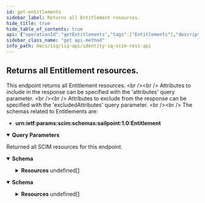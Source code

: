 ```yaml
---
id: get-entitlements
sidebar_label: Returns all Entitlement resources.
hide_title: true
hide_table_of_contents: true
api: {"operationId":"getEntitlements","tags":["Entitlements"],"description":"This endpoint returns all Entitlement resources. <br /><br />\nAttributes to include in the response can be specified with the 'attributes' query parameter. <br /><br />\nAttributes to exclude from the response can be specified with the 'excludedAttributes' query parameter. <br /><br />\nThe schemas related to Entitlements are:\n- **urn:ietf:params:scim:schemas:sailpoint:1.0:Entitlement**\n","parameters":[{"in":"query","name":"filter","schema":{"type":"string","example":"displayableName eq \"accessLog\""},"description":"Allows for query filters according to RFC-7644, Section 3.4.2.2 - not all operations are supported."},{"in":"query","name":"sortBy","schema":{"type":"string","example":"application"},"description":"Allows sorting the results by a resource's attributes."},{"in":"query","name":"sortOrder","schema":{"type":"string","default":"ascending","example":"descending"},"description":"Determines what order to sort results in."},{"in":"query","name":"startIndex","schema":{"type":"integer","example":10,"default":1},"description":"Determines the starting index of the result set."},{"in":"query","name":"count","schema":{"type":"integer","example":10,"default":1000},"description":"Specifies the number of results per page."},{"in":"query","name":"attributes","schema":{"type":"string","example":"application"},"description":"A comma-separated list of attributes to return in the response. This query parameter supersedes excludedAttributes, so providing the same attribute(s) to both will result in the attribute(s) being returned."},{"in":"query","name":"excludedAttributes","schema":{"type":"string","example":"application"},"description":"A comma-separated list of attributes to exclude from the response. **Some attributes cannot be excluded.**"}],"responses":{"200":{"description":"Returned all SCIM resources for this endpoint.","content":{"application/json":{"schema":{"properties":{"totalResults":{"description":"Number of resources returned for this endpoint.","type":"integer","example":"1,"},"startIndex":{"description":"The starting index of the resource set list. Can be specified with startIndex query parameter.","type":"integer","example":1},"schemas":{"description":"SCIM Schema used for response.","type":"array","items":{"type":"string"},"example":["urn:ietf:params:scim:api:messages:2.0:ListResponse"]},"Resources":{"type":"array","items":{"properties":{"id":{"description":"Unique identifier of the Entitlement.","type":"string","example":"7f00000180281df7818028bfb83204dc"},"descriptions":{"description":"A list of localized descriptions of the Entitlement.","type":"object","properties":{"locale":{"description":"The locale associated with this Entitlement description.","type":"string","example":"en_GB"},"value":{"description":"The description in localized form.","type":"string","example":"<strong>**AP_Logins**</strong> Target Friendly Description"}}},"displayName":{"description":"Displayable name of the Entitlement.","type":"string","example":"AP_Logins"},"type":{"description":"Type of the Entitlement.","type":"string","example":"Permission"},"application":{"description":"The corresponding Application object of the Entitlement.","type":"array","items":{"properties":{"value":{"description":"The Application associated with the Entitlement.","type":"string","example":"7f00000180281df7818028bfac5a0367"},"$ref":{"description":"The URI of the SCIM resource representating the Entitlement application.","type":"string","example":"http://localhost:8080/identityiq/scim/v2/Applications/7f00000180281df7818028bfed100826"},"displayName":{"description":"The name of the Entitlement Application. OPTIONAL and READ-ONLY.","type":"string","example":"Oracle_DB_oasis"}}}},"owner":{"description":"The owner of the Entitlement.","type":"array","items":{"properties":{"value":{"description":"The id of the SCIM resource representing the Entitlement Owner.","type":"string","example":"7f00000180281df7818028bfb0d103c7"},"$ref":{"description":"The URI of the SCIM resource representing the Entitlement Owner.","type":"string","example":"http://localhost:8080/identityiq/scim/v2/Users/7f00000180281df7818028bfb0d103c7"},"displayName":{"description":"The displayName of the Entitlement Owner. OPTIONAL and READ-ONLY.","type":"string","example":"Debra Wood"}}}},"requestable":{"description":"Flag to indicate this entitlement is requestable.","type":"boolean","example":true},"aggregated":{"description":"Flag to indicate this entitlement has been aggregated.","type":"boolean","example":true},"attribute":{"description":"Attribute of the Entitlement.","type":"string","example":"AP_Logins"},"value":{"description":"Attribute value of the Entitlement.","type":"string","example":"CN=AP_Logins,OU=Security,OU=Permissions,DC=test,DC=sailpoint,DC=com"},"lastRefresh":{"description":"The DateTime when the Entitlement was refreshed.","type":"string","format":"date-time","example":"2022-04-14T10:48:01.907-05:00"},"lastTargetAggregation":{"description":"The date aggregation was last targeted of the Entitlement.","type":"string","format":"date-time","example":"2022-04-14T10:48:01.907-05:00"},"classifications":{"description":"Classifications of this Entitlement.","type":"object","required":["classification"],"properties":{"source":{"description":"The source of the ObjectClassification.","type":"string","example":"UI"},"effective":{"description":"Flag indicating this is an effective Classification.","type":"boolean","example":false},"classification":{"description":"Classification of this object.","type":"object","properties":{"name":{"description":"The name of the classification.","type":"string","example":"ClassificationB"},"displayName":{"description":"The display name of the classification.","type":"string","example":"ClassB"},"origin":{"description":"The origin of the Classification.","type":"string","example":"PAMSource"},"type":{"description":"The type of the Classification.","type":"string","example":"Aggregation"}}}}},"meta":{"type":"object","properties":{"created":{"description":"DateTime when the Entitlement was created.","type":"string","format":"date-time","example":"2022-04-14T10:44:54.834-05:00"},"location":{"description":"URL to the Entitlement.","type":"string","example":"http://localhost:8080/identityiq/scim/v2/Entitlements/7f00000180281df7818028bfb83204dc"},"lastModified":{"description":"DateTime of Entitlement last modification.","type":"string","format":"date-time","example":"2022-04-05T15:52:30.119-05:00"},"version":{"description":"Entitlement version.","type":"string","example":"\"W\"1649951094834\""},"resourceType":{"description":"Resource type of the metadata subject.","type":"string","example":"Entitlement"}}},"schemas":{"type":"array","example":["urn:ietf:params:scim:schemas:sailpoint:1.0:Entitlement"]},"entitleAuth":{"description":"This is an Extended Attribute from Managed Attribute used to describe the authorization level of an Entitlement.","type":"string","example":"Low"},"entDate":{"description":"This is an Extended Attribute from Managed Attribute. The Entitlement DateTime.","type":"string","format":"date-time","example":"2022-04-14T10:44:54.738-05:00"},"active":{"description":"This is an Extended Attribute from Managed Attribute. Describes if an Entitlement is active.","type":"boolean","example":false},"rank":{"description":"This is an Extended Attribute from Managed Attribute.","type":"integer","example":3},"rule":{"description":"This is an Extended Attribute from Managed Attribute. Used to specify a Rule object for the Entitlement.","type":"string","example":"APLogin-Contractors-Rule"},"reviewer":{"description":"This is an Extended Attribute from Managed Attribute. The Identity that reviewed the Entitlement.","type":"object","properties":{"displayName":{"description":"Display name of the Entitlement reviewer.","type":"string","example":"Dan Patrick"},"value":{"description":"id of the Entitlement reviewer.","type":"string","example":"c0b4568a4fe7458c434ee77f2fad267c"},"$ref":{"description":"URI reference of the Entitlement reviewer resource.","type":"string","example":"http://localhost:8080/identityiq/scim/v2/Users/c0b4568a4fe7458c434ee77f2fad267c"}}},"email":{"description":"This is an Extended Attribute from Managed Attribute. Used to specify the Entitlement owner email.","type":"string","example":"dpatrick@demoexample.com"}}}}}}},"application/scim+json":{"schema":{"properties":{"totalResults":{"description":"Number of Entitlement resources returned.","type":"integer","example":"1500,"},"startIndex":{"description":"The starting index of the resource set list. Can be specified with startIndex query parameter.","type":"integer","example":1},"schemas":{"description":"SCIM Schema used for response.","type":"array","items":{"type":"string"},"example":["urn:ietf:params:scim:api:messages:2.0:ListResponse"]},"Resources":{"description":"The SCIM resources returned for this endpoint.","type":"array","items":{"properties":{"id":{"description":"Unique identifier of the Entitlement.","type":"string","example":"7f00000180281df7818028bfb83204dc"},"descriptions":{"description":"A list of localized descriptions of the Entitlement.","type":"object","properties":{"locale":{"description":"The locale associated with this Entitlement description.","type":"string","example":"en_GB"},"value":{"description":"The description in localized form.","type":"string","example":"<strong>**AP_Logins**</strong> Target Friendly Description"}}},"displayName":{"description":"Displayable name of the Entitlement.","type":"string","example":"AP_Logins"},"type":{"description":"Type of the Entitlement.","type":"string","example":"Permission"},"application":{"description":"The corresponding Application object of the Entitlement.","type":"array","items":{"properties":{"value":{"description":"The Application associated with the Entitlement.","type":"string","example":"7f00000180281df7818028bfac5a0367"},"$ref":{"description":"The URI of the SCIM resource representating the Entitlement application.","type":"string","example":"http://localhost:8080/identityiq/scim/v2/Applications/7f00000180281df7818028bfed100826"},"displayName":{"description":"The name of the Entitlement Application. OPTIONAL and READ-ONLY.","type":"string","example":"Oracle_DB_oasis"}}}},"owner":{"description":"The owner of the Entitlement.","type":"array","items":{"properties":{"value":{"description":"The id of the SCIM resource representing the Entitlement Owner.","type":"string","example":"7f00000180281df7818028bfb0d103c7"},"$ref":{"description":"The URI of the SCIM resource representing the Entitlement Owner.","type":"string","example":"http://localhost:8080/identityiq/scim/v2/Users/7f00000180281df7818028bfb0d103c7"},"displayName":{"description":"The displayName of the Entitlement Owner. OPTIONAL and READ-ONLY.","type":"string","example":"Debra Wood"}}}},"requestable":{"description":"Flag to indicate this entitlement is requestable.","type":"boolean","example":true},"aggregated":{"description":"Flag to indicate this entitlement has been aggregated.","type":"boolean","example":true},"attribute":{"description":"Attribute of the Entitlement.","type":"string","example":"AP_Logins"},"value":{"description":"Attribute value of the Entitlement.","type":"string","example":"CN=AP_Logins,OU=Security,OU=Permissions,DC=test,DC=sailpoint,DC=com"},"lastRefresh":{"description":"The DateTime when the Entitlement was refreshed.","type":"string","format":"date-time","example":"2022-04-14T10:48:01.907-05:00"},"lastTargetAggregation":{"description":"The date aggregation was last targeted of the Entitlement.","type":"string","format":"date-time","example":"2022-04-14T10:48:01.907-05:00"},"classifications":{"description":"Classifications of this Entitlement.","type":"object","required":["classification"],"properties":{"source":{"description":"The source of the ObjectClassification.","type":"string","example":"UI"},"effective":{"description":"Flag indicating this is an effective Classification.","type":"boolean","example":false},"classification":{"description":"Classification of this object.","type":"object","properties":{"name":{"description":"The name of the classification.","type":"string","example":"ClassificationB"},"displayName":{"description":"The display name of the classification.","type":"string","example":"ClassB"},"origin":{"description":"The origin of the Classification.","type":"string","example":"PAMSource"},"type":{"description":"The type of the Classification.","type":"string","example":"Aggregation"}}}}},"meta":{"type":"object","properties":{"created":{"description":"DateTime when the Entitlement was created.","type":"string","format":"date-time","example":"2022-04-14T10:44:54.834-05:00"},"location":{"description":"URL to the Entitlement.","type":"string","example":"http://localhost:8080/identityiq/scim/v2/Entitlements/7f00000180281df7818028bfb83204dc"},"lastModified":{"description":"DateTime of Entitlement last modification.","type":"string","format":"date-time","example":"2022-04-05T15:52:30.119-05:00"},"version":{"description":"Entitlement version.","type":"string","example":"\"W\"1649951094834\""},"resourceType":{"description":"Resource type of the metadata subject.","type":"string","example":"Entitlement"}}},"schemas":{"type":"array","example":["urn:ietf:params:scim:schemas:sailpoint:1.0:Entitlement"]},"entitleAuth":{"description":"This is an Extended Attribute from Managed Attribute used to describe the authorization level of an Entitlement.","type":"string","example":"Low"},"entDate":{"description":"This is an Extended Attribute from Managed Attribute. The Entitlement DateTime.","type":"string","format":"date-time","example":"2022-04-14T10:44:54.738-05:00"},"active":{"description":"This is an Extended Attribute from Managed Attribute. Describes if an Entitlement is active.","type":"boolean","example":false},"rank":{"description":"This is an Extended Attribute from Managed Attribute.","type":"integer","example":3},"rule":{"description":"This is an Extended Attribute from Managed Attribute. Used to specify a Rule object for the Entitlement.","type":"string","example":"APLogin-Contractors-Rule"},"reviewer":{"description":"This is an Extended Attribute from Managed Attribute. The Identity that reviewed the Entitlement.","type":"object","properties":{"displayName":{"description":"Display name of the Entitlement reviewer.","type":"string","example":"Dan Patrick"},"value":{"description":"id of the Entitlement reviewer.","type":"string","example":"c0b4568a4fe7458c434ee77f2fad267c"},"$ref":{"description":"URI reference of the Entitlement reviewer resource.","type":"string","example":"http://localhost:8080/identityiq/scim/v2/Users/c0b4568a4fe7458c434ee77f2fad267c"}}},"email":{"description":"This is an Extended Attribute from Managed Attribute. Used to specify the Entitlement owner email.","type":"string","example":"dpatrick@demoexample.com"}}}}}}}}}},"method":"get","path":"/Entitlements","servers":[{"url":"http://localhost:8080/identityiq/scim/v2","description":"IdentityIQ SCIM server basepath and path to API."}],"security":[{"basicAuth":[]}],"securitySchemes":{"basicAuth":{"type":"http","scheme":"basic"}},"info":{"description":"IdentityIQ REST Endpoint Interface Documentation for SCIM\n\n# Authentication\n\n<!-- ReDoc-Inject: <security-definitions> -->","version":"8.3","title":"IdentityIQ SCIM REST API"},"postman":{"name":"Returns all Entitlement resources.","description":{"content":"This endpoint returns all Entitlement resources. <br /><br />\nAttributes to include in the response can be specified with the 'attributes' query parameter. <br /><br />\nAttributes to exclude from the response can be specified with the 'excludedAttributes' query parameter. <br /><br />\nThe schemas related to Entitlements are:\n- **urn:ietf:params:scim:schemas:sailpoint:1.0:Entitlement**\n","type":"text/plain"},"url":{"path":["Entitlements"],"host":["{{baseUrl}}"],"query":[{"disabled":false,"description":{"content":"Allows for query filters according to RFC-7644, Section 3.4.2.2 - not all operations are supported.","type":"text/plain"},"key":"filter","value":""},{"disabled":false,"description":{"content":"Allows sorting the results by a resource's attributes.","type":"text/plain"},"key":"sortBy","value":""},{"disabled":false,"description":{"content":"Determines what order to sort results in.","type":"text/plain"},"key":"sortOrder","value":""},{"disabled":false,"description":{"content":"Determines the starting index of the result set.","type":"text/plain"},"key":"startIndex","value":""},{"disabled":false,"description":{"content":"Specifies the number of results per page.","type":"text/plain"},"key":"count","value":""},{"disabled":false,"description":{"content":"A comma-separated list of attributes to return in the response. This query parameter supersedes excludedAttributes, so providing the same attribute(s) to both will result in the attribute(s) being returned.","type":"text/plain"},"key":"attributes","value":""},{"disabled":false,"description":{"content":"A comma-separated list of attributes to exclude from the response. **Some attributes cannot be excluded.**","type":"text/plain"},"key":"excludedAttributes","value":""}],"variable":[]},"header":[{"key":"Accept","value":"application/json"}],"method":"GET"}}
sidebar_class_name: "get api-method"
info_path: docs/iiq/iiq-api/identity-iq-scim-rest-api
---
```



## Returns all Entitlement resources.



This endpoint returns all Entitlement resources. &lt;br /&gt;&lt;br /&gt;
Attributes to include in the response can be specified with the &#39;attributes&#39; query parameter. &lt;br /&gt;&lt;br /&gt;
Attributes to exclude from the response can be specified with the &#39;excludedAttributes&#39; query parameter. &lt;br /&gt;&lt;br /&gt;
The schemas related to Entitlements are:
- **urn:ietf:params:scim:schemas:sailpoint:1.0:Entitlement**


<details style={{"marginBottom":"1rem"}} data-collapsed={false} open={true}><summary style={{}}><strong>Query Parameters</strong></summary><div><ul><ParamsItem className={"paramsItem"} param={{"in":"query","name":"filter","schema":{"type":"string","example":"displayableName eq \"accessLog\""},"description":"Allows for query filters according to RFC-7644, Section 3.4.2.2 - not all operations are supported."}}></ParamsItem><ParamsItem className={"paramsItem"} param={{"in":"query","name":"sortBy","schema":{"type":"string","example":"application"},"description":"Allows sorting the results by a resource's attributes."}}></ParamsItem><ParamsItem className={"paramsItem"} param={{"in":"query","name":"sortOrder","schema":{"type":"string","default":"ascending","example":"descending"},"description":"Determines what order to sort results in."}}></ParamsItem><ParamsItem className={"paramsItem"} param={{"in":"query","name":"startIndex","schema":{"type":"integer","example":10,"default":1},"description":"Determines the starting index of the result set."}}></ParamsItem><ParamsItem className={"paramsItem"} param={{"in":"query","name":"count","schema":{"type":"integer","example":10,"default":1000},"description":"Specifies the number of results per page."}}></ParamsItem><ParamsItem className={"paramsItem"} param={{"in":"query","name":"attributes","schema":{"type":"string","example":"application"},"description":"A comma-separated list of attributes to return in the response. This query parameter supersedes excludedAttributes, so providing the same attribute(s) to both will result in the attribute(s) being returned."}}></ParamsItem><ParamsItem className={"paramsItem"} param={{"in":"query","name":"excludedAttributes","schema":{"type":"string","example":"application"},"description":"A comma-separated list of attributes to exclude from the response. **Some attributes cannot be excluded.**"}}></ParamsItem></ul></div></details><div><ApiTabs><TabItem label={"200"} value={"200"}><div>

Returned all SCIM resources for this endpoint.

</div><div><MimeTabs groupId={"mime-type"}><TabItem label={"application/json"} value={"application/json"}><SchemaTabs groupId={"schema-tabs"}><TabItem label={"Schema"} value={"Schema"}><details style={{}} data-collapsed={false} open={true}><summary style={{"textAlign":"left"}}><strong>Schema</strong></summary><div style={{"textAlign":"left","marginLeft":"1rem"}}></div><ul style={{"marginLeft":"1rem"}}><SchemaItem collapsible={false} name={"totalResults"} required={false} schemaDescription={"Number of resources returned for this endpoint."} schemaName={"integer"} qualifierMessage={undefined} defaultValue={undefined}></SchemaItem><SchemaItem collapsible={false} name={"startIndex"} required={false} schemaDescription={"The starting index of the resource set list. Can be specified with startIndex query parameter."} schemaName={"integer"} qualifierMessage={undefined} defaultValue={undefined}></SchemaItem><SchemaItem collapsible={false} name={"schemas"} required={false} schemaDescription={"SCIM Schema used for response."} schemaName={"string[]"} qualifierMessage={undefined} defaultValue={undefined}></SchemaItem><SchemaItem collapsible={true} className={"schemaItem"}><details style={{}}><summary style={{}}><strong>Resources</strong><span style={{"opacity":"0.6"}}> undefined[]</span></summary><div style={{"marginLeft":"1rem"}}><SchemaItem collapsible={false} name={"id"} required={false} schemaDescription={"Unique identifier of the Entitlement."} schemaName={"string"} qualifierMessage={undefined} defaultValue={undefined}></SchemaItem><SchemaItem collapsible={true} className={"schemaItem"}><details style={{}}><summary style={{}}><strong>descriptions</strong><span style={{"opacity":"0.6"}}> object</span></summary><div style={{"marginLeft":"1rem"}}><div style={{"marginTop":".5rem","marginBottom":".5rem"}}>

A list of localized descriptions of the Entitlement.

</div><SchemaItem collapsible={false} name={"locale"} required={false} schemaDescription={"The locale associated with this Entitlement description."} schemaName={"string"} qualifierMessage={undefined} defaultValue={undefined}></SchemaItem><SchemaItem collapsible={false} name={"value"} required={false} schemaDescription={"The description in localized form."} schemaName={"string"} qualifierMessage={undefined} defaultValue={undefined}></SchemaItem></div></details></SchemaItem><SchemaItem collapsible={false} name={"displayName"} required={false} schemaDescription={"Displayable name of the Entitlement."} schemaName={"string"} qualifierMessage={undefined} defaultValue={undefined}></SchemaItem><SchemaItem collapsible={false} name={"type"} required={false} schemaDescription={"Type of the Entitlement."} schemaName={"string"} qualifierMessage={undefined} defaultValue={undefined}></SchemaItem><SchemaItem collapsible={true} className={"schemaItem"}><details style={{}}><summary style={{}}><strong>application</strong><span style={{"opacity":"0.6"}}> undefined[]</span></summary><div style={{"marginLeft":"1rem"}}><div style={{"marginTop":".5rem","marginBottom":".5rem"}}>

The corresponding Application object of the Entitlement.

</div><SchemaItem collapsible={false} name={"value"} required={false} schemaDescription={"The Application associated with the Entitlement."} schemaName={"string"} qualifierMessage={undefined} defaultValue={undefined}></SchemaItem><SchemaItem collapsible={false} name={"$ref"} required={false} schemaDescription={"The URI of the SCIM resource representating the Entitlement application."} schemaName={"string"} qualifierMessage={undefined} defaultValue={undefined}></SchemaItem><SchemaItem collapsible={false} name={"displayName"} required={false} schemaDescription={"The name of the Entitlement Application. OPTIONAL and READ-ONLY."} schemaName={"string"} qualifierMessage={undefined} defaultValue={undefined}></SchemaItem></div></details></SchemaItem><SchemaItem collapsible={true} className={"schemaItem"}><details style={{}}><summary style={{}}><strong>owner</strong><span style={{"opacity":"0.6"}}> undefined[]</span></summary><div style={{"marginLeft":"1rem"}}><div style={{"marginTop":".5rem","marginBottom":".5rem"}}>

The owner of the Entitlement.

</div><SchemaItem collapsible={false} name={"value"} required={false} schemaDescription={"The id of the SCIM resource representing the Entitlement Owner."} schemaName={"string"} qualifierMessage={undefined} defaultValue={undefined}></SchemaItem><SchemaItem collapsible={false} name={"$ref"} required={false} schemaDescription={"The URI of the SCIM resource representing the Entitlement Owner."} schemaName={"string"} qualifierMessage={undefined} defaultValue={undefined}></SchemaItem><SchemaItem collapsible={false} name={"displayName"} required={false} schemaDescription={"The displayName of the Entitlement Owner. OPTIONAL and READ-ONLY."} schemaName={"string"} qualifierMessage={undefined} defaultValue={undefined}></SchemaItem></div></details></SchemaItem><SchemaItem collapsible={false} name={"requestable"} required={false} schemaDescription={"Flag to indicate this entitlement is requestable."} schemaName={"boolean"} qualifierMessage={undefined} defaultValue={undefined}></SchemaItem><SchemaItem collapsible={false} name={"aggregated"} required={false} schemaDescription={"Flag to indicate this entitlement has been aggregated."} schemaName={"boolean"} qualifierMessage={undefined} defaultValue={undefined}></SchemaItem><SchemaItem collapsible={false} name={"attribute"} required={false} schemaDescription={"Attribute of the Entitlement."} schemaName={"string"} qualifierMessage={undefined} defaultValue={undefined}></SchemaItem><SchemaItem collapsible={false} name={"value"} required={false} schemaDescription={"Attribute value of the Entitlement."} schemaName={"string"} qualifierMessage={undefined} defaultValue={undefined}></SchemaItem><SchemaItem collapsible={false} name={"lastRefresh"} required={false} schemaDescription={"The DateTime when the Entitlement was refreshed."} schemaName={"date-time"} qualifierMessage={undefined} defaultValue={undefined}></SchemaItem><SchemaItem collapsible={false} name={"lastTargetAggregation"} required={false} schemaDescription={"The date aggregation was last targeted of the Entitlement."} schemaName={"date-time"} qualifierMessage={undefined} defaultValue={undefined}></SchemaItem><SchemaItem collapsible={true} className={"schemaItem"}><details style={{}}><summary style={{}}><strong>classifications</strong><span style={{"opacity":"0.6"}}> object</span></summary><div style={{"marginLeft":"1rem"}}><div style={{"marginTop":".5rem","marginBottom":".5rem"}}>

Classifications of this Entitlement.

</div><SchemaItem collapsible={false} name={"source"} required={false} schemaDescription={"The source of the ObjectClassification."} schemaName={"string"} qualifierMessage={undefined} defaultValue={undefined}></SchemaItem><SchemaItem collapsible={false} name={"effective"} required={false} schemaDescription={"Flag indicating this is an effective Classification."} schemaName={"boolean"} qualifierMessage={undefined} defaultValue={undefined}></SchemaItem><SchemaItem collapsible={true} className={"schemaItem"}><details style={{}}><summary style={{}}><strong>classification</strong><span style={{"opacity":"0.6"}}> object</span></summary><div style={{"marginLeft":"1rem"}}><div style={{"marginTop":".5rem","marginBottom":".5rem"}}>

Classification of this object.

</div><SchemaItem collapsible={false} name={"name"} required={false} schemaDescription={"The name of the classification."} schemaName={"string"} qualifierMessage={undefined} defaultValue={undefined}></SchemaItem><SchemaItem collapsible={false} name={"displayName"} required={false} schemaDescription={"The display name of the classification."} schemaName={"string"} qualifierMessage={undefined} defaultValue={undefined}></SchemaItem><SchemaItem collapsible={false} name={"origin"} required={false} schemaDescription={"The origin of the Classification."} schemaName={"string"} qualifierMessage={undefined} defaultValue={undefined}></SchemaItem><SchemaItem collapsible={false} name={"type"} required={false} schemaDescription={"The type of the Classification."} schemaName={"string"} qualifierMessage={undefined} defaultValue={undefined}></SchemaItem></div></details></SchemaItem></div></details></SchemaItem><SchemaItem collapsible={true} className={"schemaItem"}><details style={{}}><summary style={{}}><strong>meta</strong><span style={{"opacity":"0.6"}}> object</span></summary><div style={{"marginLeft":"1rem"}}><SchemaItem collapsible={false} name={"created"} required={false} schemaDescription={"DateTime when the Entitlement was created."} schemaName={"date-time"} qualifierMessage={undefined} defaultValue={undefined}></SchemaItem><SchemaItem collapsible={false} name={"location"} required={false} schemaDescription={"URL to the Entitlement."} schemaName={"string"} qualifierMessage={undefined} defaultValue={undefined}></SchemaItem><SchemaItem collapsible={false} name={"lastModified"} required={false} schemaDescription={"DateTime of Entitlement last modification."} schemaName={"date-time"} qualifierMessage={undefined} defaultValue={undefined}></SchemaItem><SchemaItem collapsible={false} name={"version"} required={false} schemaDescription={"Entitlement version."} schemaName={"string"} qualifierMessage={undefined} defaultValue={undefined}></SchemaItem><SchemaItem collapsible={false} name={"resourceType"} required={false} schemaDescription={"Resource type of the metadata subject."} schemaName={"string"} qualifierMessage={undefined} defaultValue={undefined}></SchemaItem></div></details></SchemaItem><SchemaItem collapsible={false} name={"schemas"} required={false} schemaDescription={undefined} schemaName={"array"} qualifierMessage={undefined} defaultValue={undefined}></SchemaItem><SchemaItem collapsible={false} name={"entitleAuth"} required={false} schemaDescription={"This is an Extended Attribute from Managed Attribute used to describe the authorization level of an Entitlement."} schemaName={"string"} qualifierMessage={undefined} defaultValue={undefined}></SchemaItem><SchemaItem collapsible={false} name={"entDate"} required={false} schemaDescription={"This is an Extended Attribute from Managed Attribute. The Entitlement DateTime."} schemaName={"date-time"} qualifierMessage={undefined} defaultValue={undefined}></SchemaItem><SchemaItem collapsible={false} name={"active"} required={false} schemaDescription={"This is an Extended Attribute from Managed Attribute. Describes if an Entitlement is active."} schemaName={"boolean"} qualifierMessage={undefined} defaultValue={undefined}></SchemaItem><SchemaItem collapsible={false} name={"rank"} required={false} schemaDescription={"This is an Extended Attribute from Managed Attribute."} schemaName={"integer"} qualifierMessage={undefined} defaultValue={undefined}></SchemaItem><SchemaItem collapsible={false} name={"rule"} required={false} schemaDescription={"This is an Extended Attribute from Managed Attribute. Used to specify a Rule object for the Entitlement."} schemaName={"string"} qualifierMessage={undefined} defaultValue={undefined}></SchemaItem><SchemaItem collapsible={true} className={"schemaItem"}><details style={{}}><summary style={{}}><strong>reviewer</strong><span style={{"opacity":"0.6"}}> object</span></summary><div style={{"marginLeft":"1rem"}}><div style={{"marginTop":".5rem","marginBottom":".5rem"}}>

This is an Extended Attribute from Managed Attribute. The Identity that reviewed the Entitlement.

</div><SchemaItem collapsible={false} name={"displayName"} required={false} schemaDescription={"Display name of the Entitlement reviewer."} schemaName={"string"} qualifierMessage={undefined} defaultValue={undefined}></SchemaItem><SchemaItem collapsible={false} name={"value"} required={false} schemaDescription={"id of the Entitlement reviewer."} schemaName={"string"} qualifierMessage={undefined} defaultValue={undefined}></SchemaItem><SchemaItem collapsible={false} name={"$ref"} required={false} schemaDescription={"URI reference of the Entitlement reviewer resource."} schemaName={"string"} qualifierMessage={undefined} defaultValue={undefined}></SchemaItem></div></details></SchemaItem><SchemaItem collapsible={false} name={"email"} required={false} schemaDescription={"This is an Extended Attribute from Managed Attribute. Used to specify the Entitlement owner email."} schemaName={"string"} qualifierMessage={undefined} defaultValue={undefined}></SchemaItem></div></details></SchemaItem></ul></details></TabItem></SchemaTabs></TabItem><TabItem label={"application/scim+json"} value={"application/scim+json"}><SchemaTabs groupId={"schema-tabs"}><TabItem label={"Schema"} value={"Schema"}><details style={{}} data-collapsed={false} open={true}><summary style={{"textAlign":"left"}}><strong>Schema</strong></summary><div style={{"textAlign":"left","marginLeft":"1rem"}}></div><ul style={{"marginLeft":"1rem"}}><SchemaItem collapsible={false} name={"totalResults"} required={false} schemaDescription={"Number of Entitlement resources returned."} schemaName={"integer"} qualifierMessage={undefined} defaultValue={undefined}></SchemaItem><SchemaItem collapsible={false} name={"startIndex"} required={false} schemaDescription={"The starting index of the resource set list. Can be specified with startIndex query parameter."} schemaName={"integer"} qualifierMessage={undefined} defaultValue={undefined}></SchemaItem><SchemaItem collapsible={false} name={"schemas"} required={false} schemaDescription={"SCIM Schema used for response."} schemaName={"string[]"} qualifierMessage={undefined} defaultValue={undefined}></SchemaItem><SchemaItem collapsible={true} className={"schemaItem"}><details style={{}}><summary style={{}}><strong>Resources</strong><span style={{"opacity":"0.6"}}> undefined[]</span></summary><div style={{"marginLeft":"1rem"}}><div style={{"marginTop":".5rem","marginBottom":".5rem"}}>

The SCIM resources returned for this endpoint.

</div><SchemaItem collapsible={false} name={"id"} required={false} schemaDescription={"Unique identifier of the Entitlement."} schemaName={"string"} qualifierMessage={undefined} defaultValue={undefined}></SchemaItem><SchemaItem collapsible={true} className={"schemaItem"}><details style={{}}><summary style={{}}><strong>descriptions</strong><span style={{"opacity":"0.6"}}> object</span></summary><div style={{"marginLeft":"1rem"}}><div style={{"marginTop":".5rem","marginBottom":".5rem"}}>

A list of localized descriptions of the Entitlement.

</div><SchemaItem collapsible={false} name={"locale"} required={false} schemaDescription={"The locale associated with this Entitlement description."} schemaName={"string"} qualifierMessage={undefined} defaultValue={undefined}></SchemaItem><SchemaItem collapsible={false} name={"value"} required={false} schemaDescription={"The description in localized form."} schemaName={"string"} qualifierMessage={undefined} defaultValue={undefined}></SchemaItem></div></details></SchemaItem><SchemaItem collapsible={false} name={"displayName"} required={false} schemaDescription={"Displayable name of the Entitlement."} schemaName={"string"} qualifierMessage={undefined} defaultValue={undefined}></SchemaItem><SchemaItem collapsible={false} name={"type"} required={false} schemaDescription={"Type of the Entitlement."} schemaName={"string"} qualifierMessage={undefined} defaultValue={undefined}></SchemaItem><SchemaItem collapsible={true} className={"schemaItem"}><details style={{}}><summary style={{}}><strong>application</strong><span style={{"opacity":"0.6"}}> undefined[]</span></summary><div style={{"marginLeft":"1rem"}}><div style={{"marginTop":".5rem","marginBottom":".5rem"}}>

The corresponding Application object of the Entitlement.

</div><SchemaItem collapsible={false} name={"value"} required={false} schemaDescription={"The Application associated with the Entitlement."} schemaName={"string"} qualifierMessage={undefined} defaultValue={undefined}></SchemaItem><SchemaItem collapsible={false} name={"$ref"} required={false} schemaDescription={"The URI of the SCIM resource representating the Entitlement application."} schemaName={"string"} qualifierMessage={undefined} defaultValue={undefined}></SchemaItem><SchemaItem collapsible={false} name={"displayName"} required={false} schemaDescription={"The name of the Entitlement Application. OPTIONAL and READ-ONLY."} schemaName={"string"} qualifierMessage={undefined} defaultValue={undefined}></SchemaItem></div></details></SchemaItem><SchemaItem collapsible={true} className={"schemaItem"}><details style={{}}><summary style={{}}><strong>owner</strong><span style={{"opacity":"0.6"}}> undefined[]</span></summary><div style={{"marginLeft":"1rem"}}><div style={{"marginTop":".5rem","marginBottom":".5rem"}}>

The owner of the Entitlement.

</div><SchemaItem collapsible={false} name={"value"} required={false} schemaDescription={"The id of the SCIM resource representing the Entitlement Owner."} schemaName={"string"} qualifierMessage={undefined} defaultValue={undefined}></SchemaItem><SchemaItem collapsible={false} name={"$ref"} required={false} schemaDescription={"The URI of the SCIM resource representing the Entitlement Owner."} schemaName={"string"} qualifierMessage={undefined} defaultValue={undefined}></SchemaItem><SchemaItem collapsible={false} name={"displayName"} required={false} schemaDescription={"The displayName of the Entitlement Owner. OPTIONAL and READ-ONLY."} schemaName={"string"} qualifierMessage={undefined} defaultValue={undefined}></SchemaItem></div></details></SchemaItem><SchemaItem collapsible={false} name={"requestable"} required={false} schemaDescription={"Flag to indicate this entitlement is requestable."} schemaName={"boolean"} qualifierMessage={undefined} defaultValue={undefined}></SchemaItem><SchemaItem collapsible={false} name={"aggregated"} required={false} schemaDescription={"Flag to indicate this entitlement has been aggregated."} schemaName={"boolean"} qualifierMessage={undefined} defaultValue={undefined}></SchemaItem><SchemaItem collapsible={false} name={"attribute"} required={false} schemaDescription={"Attribute of the Entitlement."} schemaName={"string"} qualifierMessage={undefined} defaultValue={undefined}></SchemaItem><SchemaItem collapsible={false} name={"value"} required={false} schemaDescription={"Attribute value of the Entitlement."} schemaName={"string"} qualifierMessage={undefined} defaultValue={undefined}></SchemaItem><SchemaItem collapsible={false} name={"lastRefresh"} required={false} schemaDescription={"The DateTime when the Entitlement was refreshed."} schemaName={"date-time"} qualifierMessage={undefined} defaultValue={undefined}></SchemaItem><SchemaItem collapsible={false} name={"lastTargetAggregation"} required={false} schemaDescription={"The date aggregation was last targeted of the Entitlement."} schemaName={"date-time"} qualifierMessage={undefined} defaultValue={undefined}></SchemaItem><SchemaItem collapsible={true} className={"schemaItem"}><details style={{}}><summary style={{}}><strong>classifications</strong><span style={{"opacity":"0.6"}}> object</span></summary><div style={{"marginLeft":"1rem"}}><div style={{"marginTop":".5rem","marginBottom":".5rem"}}>

Classifications of this Entitlement.

</div><SchemaItem collapsible={false} name={"source"} required={false} schemaDescription={"The source of the ObjectClassification."} schemaName={"string"} qualifierMessage={undefined} defaultValue={undefined}></SchemaItem><SchemaItem collapsible={false} name={"effective"} required={false} schemaDescription={"Flag indicating this is an effective Classification."} schemaName={"boolean"} qualifierMessage={undefined} defaultValue={undefined}></SchemaItem><SchemaItem collapsible={true} className={"schemaItem"}><details style={{}}><summary style={{}}><strong>classification</strong><span style={{"opacity":"0.6"}}> object</span></summary><div style={{"marginLeft":"1rem"}}><div style={{"marginTop":".5rem","marginBottom":".5rem"}}>

Classification of this object.

</div><SchemaItem collapsible={false} name={"name"} required={false} schemaDescription={"The name of the classification."} schemaName={"string"} qualifierMessage={undefined} defaultValue={undefined}></SchemaItem><SchemaItem collapsible={false} name={"displayName"} required={false} schemaDescription={"The display name of the classification."} schemaName={"string"} qualifierMessage={undefined} defaultValue={undefined}></SchemaItem><SchemaItem collapsible={false} name={"origin"} required={false} schemaDescription={"The origin of the Classification."} schemaName={"string"} qualifierMessage={undefined} defaultValue={undefined}></SchemaItem><SchemaItem collapsible={false} name={"type"} required={false} schemaDescription={"The type of the Classification."} schemaName={"string"} qualifierMessage={undefined} defaultValue={undefined}></SchemaItem></div></details></SchemaItem></div></details></SchemaItem><SchemaItem collapsible={true} className={"schemaItem"}><details style={{}}><summary style={{}}><strong>meta</strong><span style={{"opacity":"0.6"}}> object</span></summary><div style={{"marginLeft":"1rem"}}><SchemaItem collapsible={false} name={"created"} required={false} schemaDescription={"DateTime when the Entitlement was created."} schemaName={"date-time"} qualifierMessage={undefined} defaultValue={undefined}></SchemaItem><SchemaItem collapsible={false} name={"location"} required={false} schemaDescription={"URL to the Entitlement."} schemaName={"string"} qualifierMessage={undefined} defaultValue={undefined}></SchemaItem><SchemaItem collapsible={false} name={"lastModified"} required={false} schemaDescription={"DateTime of Entitlement last modification."} schemaName={"date-time"} qualifierMessage={undefined} defaultValue={undefined}></SchemaItem><SchemaItem collapsible={false} name={"version"} required={false} schemaDescription={"Entitlement version."} schemaName={"string"} qualifierMessage={undefined} defaultValue={undefined}></SchemaItem><SchemaItem collapsible={false} name={"resourceType"} required={false} schemaDescription={"Resource type of the metadata subject."} schemaName={"string"} qualifierMessage={undefined} defaultValue={undefined}></SchemaItem></div></details></SchemaItem><SchemaItem collapsible={false} name={"schemas"} required={false} schemaDescription={undefined} schemaName={"array"} qualifierMessage={undefined} defaultValue={undefined}></SchemaItem><SchemaItem collapsible={false} name={"entitleAuth"} required={false} schemaDescription={"This is an Extended Attribute from Managed Attribute used to describe the authorization level of an Entitlement."} schemaName={"string"} qualifierMessage={undefined} defaultValue={undefined}></SchemaItem><SchemaItem collapsible={false} name={"entDate"} required={false} schemaDescription={"This is an Extended Attribute from Managed Attribute. The Entitlement DateTime."} schemaName={"date-time"} qualifierMessage={undefined} defaultValue={undefined}></SchemaItem><SchemaItem collapsible={false} name={"active"} required={false} schemaDescription={"This is an Extended Attribute from Managed Attribute. Describes if an Entitlement is active."} schemaName={"boolean"} qualifierMessage={undefined} defaultValue={undefined}></SchemaItem><SchemaItem collapsible={false} name={"rank"} required={false} schemaDescription={"This is an Extended Attribute from Managed Attribute."} schemaName={"integer"} qualifierMessage={undefined} defaultValue={undefined}></SchemaItem><SchemaItem collapsible={false} name={"rule"} required={false} schemaDescription={"This is an Extended Attribute from Managed Attribute. Used to specify a Rule object for the Entitlement."} schemaName={"string"} qualifierMessage={undefined} defaultValue={undefined}></SchemaItem><SchemaItem collapsible={true} className={"schemaItem"}><details style={{}}><summary style={{}}><strong>reviewer</strong><span style={{"opacity":"0.6"}}> object</span></summary><div style={{"marginLeft":"1rem"}}><div style={{"marginTop":".5rem","marginBottom":".5rem"}}>

This is an Extended Attribute from Managed Attribute. The Identity that reviewed the Entitlement.

</div><SchemaItem collapsible={false} name={"displayName"} required={false} schemaDescription={"Display name of the Entitlement reviewer."} schemaName={"string"} qualifierMessage={undefined} defaultValue={undefined}></SchemaItem><SchemaItem collapsible={false} name={"value"} required={false} schemaDescription={"id of the Entitlement reviewer."} schemaName={"string"} qualifierMessage={undefined} defaultValue={undefined}></SchemaItem><SchemaItem collapsible={false} name={"$ref"} required={false} schemaDescription={"URI reference of the Entitlement reviewer resource."} schemaName={"string"} qualifierMessage={undefined} defaultValue={undefined}></SchemaItem></div></details></SchemaItem><SchemaItem collapsible={false} name={"email"} required={false} schemaDescription={"This is an Extended Attribute from Managed Attribute. Used to specify the Entitlement owner email."} schemaName={"string"} qualifierMessage={undefined} defaultValue={undefined}></SchemaItem></div></details></SchemaItem></ul></details></TabItem></SchemaTabs></TabItem></MimeTabs></div></TabItem></ApiTabs></div>
      